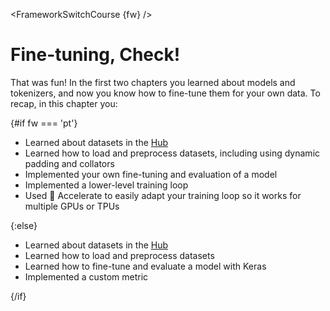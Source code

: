 <FrameworkSwitchCourse {fw} />

# Fine-tuning, Check!

That was fun! In the first two chapters you learned about models and tokenizers, and now you know how to fine-tune them for your own data. To recap, in this chapter you:

{#if fw === 'pt'}
* Learned about datasets in the [Hub](https://huggingface.co/datasets)
* Learned how to load and preprocess datasets, including using dynamic padding and collators
* Implemented your own fine-tuning and evaluation of a model
* Implemented a lower-level training loop
* Used 🤗 Accelerate to easily adapt your training loop so it works for multiple GPUs or TPUs

{:else}
* Learned about datasets in the [Hub](https://huggingface.co/datasets)
* Learned how to load and preprocess datasets
* Learned how to fine-tune and evaluate a model with Keras
* Implemented a custom metric

{/if}
